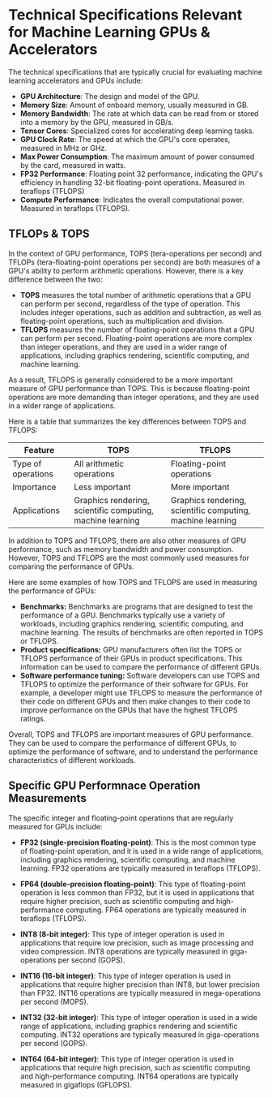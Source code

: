 # Technical Specifications Relevant for Machine Learning GPUs & Accelerators

The technical specifications that are typically crucial for evaluating machine learning accelerators and GPUs include:

- **GPU Architecture**: The design and model of the GPU.
- **Memory Size**: Amount of onboard memory, usually measured in GB.
- **Memory Bandwidth**: The rate at which data can be read from or stored into a memory by the GPU, measured in GB/s.
- **Tensor Cores**: Specialized cores for accelerating deep learning tasks.
- **GPU Clock Rate**: The speed at which the GPU's core operates, measured in MHz or GHz.
- **Max Power Consumption**: The maximum amount of power consumed by the card, measured in watts.
- **FP32 Performance**: Floating point 32 performance, indicating the GPU's efficiency in handling 32-bit floating-point operations. Measured in teraflops (TFLOPS)
- **Compute Performance**: Indicates the overall computational power. Measured in teraflops (TFLOPS).

## TFLOPs & TOPS

In the context of GPU performance, TOPS (tera-operations per second) and TFLOPs (tera-floating-point operations per second) are both measures of a GPU's ability to perform arithmetic operations. However, there is a key difference between the two:

- **TOPS** measures the total number of arithmetic operations that a GPU can perform per second, regardless of the type of operation. This includes integer operations, such as addition and subtraction, as well as floating-point operations, such as multiplication and division.
- **TFLOPS** measures the number of floating-point operations that a GPU can perform per second. Floating-point operations are more complex than integer operations, and they are used in a wider range of applications, including graphics rendering, scientific computing, and machine learning.

As a result, TFLOPS is generally considered to be a more important measure of GPU performance than TOPS. This is because floating-point operations are more demanding than integer operations, and they are used in a wider range of applications.

Here is a table that summarizes the key differences between TOPS and TFLOPS:

| Feature            | TOPS                                                       | TFLOPS                                                     |
| ------------------ | ---------------------------------------------------------- | ---------------------------------------------------------- |
| Type of operations | All arithmetic operations                                  | Floating-point operations                                  |
| Importance         | Less important                                             | More important                                             |
| Applications       | Graphics rendering, scientific computing, machine learning | Graphics rendering, scientific computing, machine learning |

In addition to TOPS and TFLOPS, there are also other measures of GPU performance, such as memory bandwidth and power consumption. However, TOPS and TFLOPS are the most commonly used measures for comparing the performance of GPUs.

Here are some examples of how TOPS and TFLOPS are used in measuring the performance of GPUs:

- **Benchmarks:** Benchmarks are programs that are designed to test the performance of a GPU. Benchmarks typically use a variety of workloads, including graphics rendering, scientific computing, and machine learning. The results of benchmarks are often reported in TOPS or TFLOPS.
- **Product specifications:** GPU manufacturers often list the TOPS or TFLOPS performance of their GPUs in product specifications. This information can be used to compare the performance of different GPUs.
- **Software performance tuning:** Software developers can use TOPS and TFLOPS to optimize the performance of their software for GPUs. For example, a developer might use TFLOPS to measure the performance of their code on different GPUs and then make changes to their code to improve performance on the GPUs that have the highest TFLOPS ratings.

Overall, TOPS and TFLOPS are important measures of GPU performance. They can be used to compare the performance of different GPUs, to optimize the performance of software, and to understand the performance characteristics of different workloads.

## Specific GPU Performnace Operation Measurements

The specific integer and floating-point operations that are regularly measured for GPUs include:

- **FP32 (single-precision floating-point)**: This is the most common type of floating-point operation, and it is used in a wide range of applications, including graphics rendering, scientific computing, and machine learning. FP32 operations are typically measured in teraflops (TFLOPS).

- **FP64 (double-precision floating-point)**: This type of floating-point operation is less common than FP32, but it is used in applications that require higher precision, such as scientific computing and high-performance computing. FP64 operations are typically measured in teraflops (TFLOPS).

- **INT8 (8-bit integer)**: This type of integer operation is used in applications that require low precision, such as image processing and video compression. INT8 operations are typically measured in giga-operations per second (GOPS).

- **INT16 (16-bit integer)**: This type of integer operation is used in applications that require higher precision than INT8, but lower precision than FP32. INT16 operations are typically measured in mega-operations per second (MOPS).

- **INT32 (32-bit integer)**: This type of integer operation is used in a wide range of applications, including graphics rendering and scientific computing. INT32 operations are typically measured in giga-operations per second (GOPS).

- **INT64 (64-bit integer)**: This type of integer operation is used in applications that require high precision, such as scientific computing and high-performance computing. INT64 operations are typically measured in gigaflops (GFLOPS).
